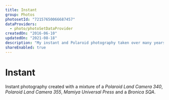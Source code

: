 ```yaml
---
title: Instant
group: Photos
photosetId: "72157650066687457"
dataProviders:
  - photo/photoSetDataProvider
createdOn: "2016-06-10"
updatedOn: "2021-08-18"
description: "My instant and Polaroid photography taken over many years with a range of cameras."
shareEnabled: true
---
```



# Instant

Instant photography created with a mixture of a _Polaroid Land Camera 340_, _Polaroid Land Camera 355_, _Mamiya Universal Press_ and a _Bronica SQA_.

<PhotoSet />

